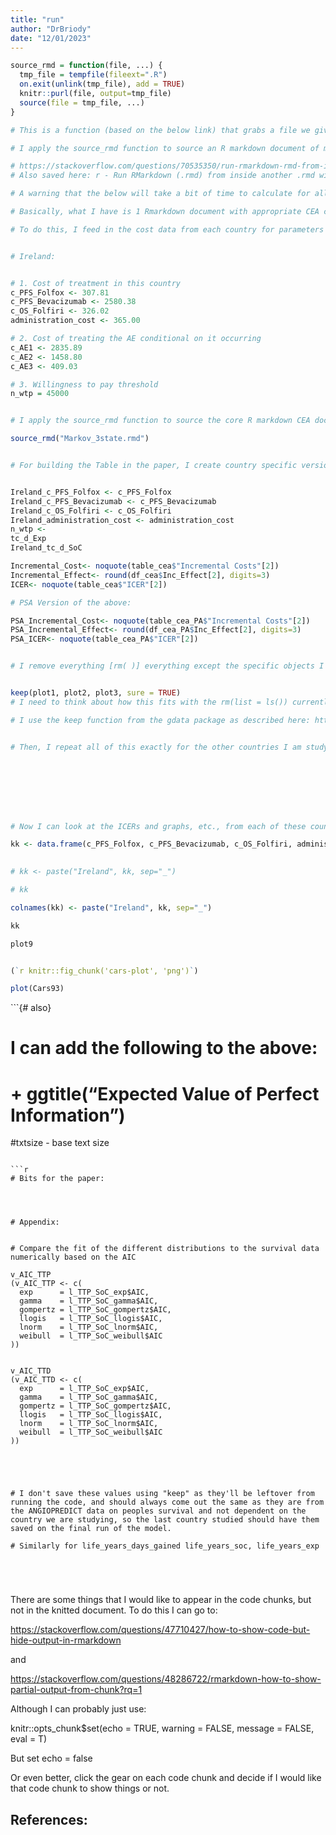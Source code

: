 ```yaml
---
title: "run"
author: "DrBriody"
date: "12/01/2023"
---
```


```r
source_rmd = function(file, ...) {
  tmp_file = tempfile(fileext=".R")
  on.exit(unlink(tmp_file), add = TRUE)
  knitr::purl(file, output=tmp_file)
  source(file = tmp_file, ...)
}

# This is a function (based on the below link) that grabs a file we give it in the next code chunk below, temporarily makes it an R file rather than an Rmarkdown file using purl and then sources this file for us (i.e., runs everything).

# I apply the source_rmd function to source an R markdown document of my choice.

# https://stackoverflow.com/questions/70535350/run-rmarkdown-rmd-from-inside-another-rmd-without-creating-html-output
# Also saved here: r - Run RMarkdown (.rmd) from inside another .rmd without creating HTML output - Stack Overflow.pdf

```

```r

# A warning that the below will take a bit of time to calculate for all 3 countries (maybe 20 minutes in total to finish the report), so be ready to wait a little.

# Basically, what I have is 1 Rmarkdown document with appropriate CEA code, but 3 countries I want to apply separately this code to, because costs (and willingness to pay thresholds) are different in each of these 3 countries.

# To do this, I feed in the cost data from each country for parameters that differ across countries:


# Ireland:


# 1. Cost of treatment in this country
c_PFS_Folfox <- 307.81 
c_PFS_Bevacizumab <- 2580.38  
c_OS_Folfiri <- 326.02  
administration_cost <- 365.00 

# 2. Cost of treating the AE conditional on it occurring
c_AE1 <- 2835.89
c_AE2 <- 1458.80
c_AE3 <- 409.03 

# 3. Willingness to pay threshold
n_wtp = 45000


# I apply the source_rmd function to source the core R markdown CEA document when costs are specific to the country of choice.

source_rmd("Markov_3state.rmd")


# For building the Table in the paper, I create country specific versions of the parameters to be included in the Table, as informed by the parameter names in the table:


Ireland_c_PFS_Folfox <- c_PFS_Folfox 
Ireland_c_PFS_Bevacizumab <- c_PFS_Bevacizumab  
Ireland_c_OS_Folfiri <- c_OS_Folfiri  
Ireland_administration_cost <- administration_cost 
n_wtp <-
tc_d_Exp
Ireland_tc_d_SoC

Incremental_Cost<- noquote(table_cea$"Incremental Costs"[2])
Incremental_Effect<- round(df_cea$Inc_Effect[2], digits=3)
ICER<- noquote(table_cea$"ICER"[2])

# PSA Version of the above:

PSA_Incremental_Cost<- noquote(table_cea_PA$"Incremental Costs"[2])
PSA_Incremental_Effect<- round(df_cea_PA$Inc_Effect[2], digits=3)
PSA_ICER<- noquote(table_cea_PA$"ICER"[2])


# I remove everything [rm( )] everything except the specific objects I include in the wrute-up analysis, to create each parameter from scratch, this ensures that there arent situations where a variable is created once when the rmarkdown file is first run, and then iterated on and increased or changed in some way from this starting point in the second and third run.


keep(plot1, plot2, plot3, sure = TRUE)
# I need to think about how this fits with the rm(list = ls()) currently in my Rmarkdown file.

# I use the keep function from the gdata package as described here: https://stackoverflow.com/questions/6190051/how-can-i-remove-all-objects-but-one-from-the-workspace-in-r/7205040#7205040


# Then, I repeat all of this exactly for the other countries I am studying:








# Now I can look at the ICERs and graphs, etc., from each of these countries and apply them in the appropriate places in this R Markdown document for the academic report.
```

```r
kk <- data.frame(c_PFS_Folfox, c_PFS_Bevacizumab, c_OS_Folfiri, administration_cost, c_AE1, c_AE2, c_AE3, n_wtp)
                 

# kk <- paste("Ireland", kk, sep="_")

# kk

colnames(kk) <- paste("Ireland", kk, sep="_")

kk

```

```r
plot9
```

```{plot(cars)}
```

```r
(`r knitr::fig_chunk('cars-plot', 'png')`)
```

```r
plot(Cars93)
```

```{# also}

# I can add the following to the above: 

# + ggtitle("Expected Value of Perfect Information")
#txtsize - base text size
```

```r

# Bits for the paper:




# Appendix:


# Compare the fit of the different distributions to the survival data numerically based on the AIC

v_AIC_TTP
(v_AIC_TTP <- c(
  exp      = l_TTP_SoC_exp$AIC,
  gamma    = l_TTP_SoC_gamma$AIC,
  gompertz = l_TTP_SoC_gompertz$AIC,
  llogis   = l_TTP_SoC_llogis$AIC,
  lnorm    = l_TTP_SoC_lnorm$AIC,
  weibull  = l_TTP_SoC_weibull$AIC
))


v_AIC_TTD
(v_AIC_TTD <- c(
  exp      = l_TTP_SoC_exp$AIC,
  gamma    = l_TTP_SoC_gamma$AIC,
  gompertz = l_TTP_SoC_gompertz$AIC,
  llogis   = l_TTP_SoC_llogis$AIC,
  lnorm    = l_TTP_SoC_lnorm$AIC,
  weibull  = l_TTP_SoC_weibull$AIC
))





# I don't save these values using "keep" as they'll be leftover from running the code, and should always come out the same as they are from the ANGIOPREDICT data on peoples survival and not dependent on the country we are studying, so the last country studied should have them saved on the final run of the model.

# Similarly for life_years_days_gained life_years_soc, life_years_exp





```

There are some things that I would like to appear in the code chunks, but not in the knitted document. To do this I can go to:

<https://stackoverflow.com/questions/47710427/how-to-show-code-but-hide-output-in-rmarkdown>

and

<https://stackoverflow.com/questions/48286722/rmarkdown-how-to-show-partial-output-from-chunk?rq=1>

Although I can probably just use:

knitr::opts_chunk\$set(echo = TRUE, warning = FALSE, message = FALSE, eval = T)

But set echo = false

Or even better, click the gear on each code chunk and decide if I would like that code chunk to show things or not.

## References:
